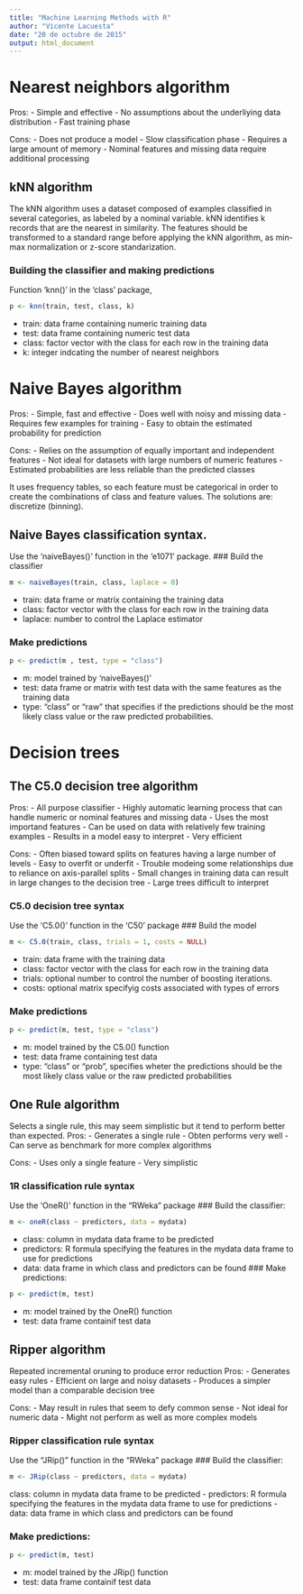 ```yaml
---
title: "Machine Learning Methods with R"
author: "Vicente Lacuesta"
date: "20 de octubre de 2015"
output: html_document
---
```

# Nearest neighbors algorithm
Pros:
- Simple and effective
- No assumptions about the underliying data distribution
- Fast training phase

Cons:
- Does not produce a model
- Slow classification phase
- Requires a large amount of memory
- Nominal features and missing data require additional processing

## kNN algorithm
The kNN algorithm uses a dataset composed of examples classified
in several categories, as labeled by a nominal variable. kNN identifies k
records that are the nearest in similarity.
The features should be transformed to a standard range before applying the kNN algorithm, as min-max normalization or z-score standarization.

### Building the classifier and making predictions
Function 'knn()' in the 'class' package,
```r
p <- knn(train, test, class, k)
```
- train: data frame containing numeric training data
- test: data frame containing numeric test data
- class: factor vector with the class for each row in the training data
- k: integer indcating the number of nearest neighbors


# Naive Bayes algorithm
Pros:
- Simple, fast and effective
- Does well with noisy and missing data
- Requires few examples for training
- Easy to obtain the estimated probability for prediction

Cons:
- Relies on the assumption of equally important and independent features
- Not ideal for datasets with large numbers of numeric features
- Estimated probabilities are less reliable than the predicted classes

It uses frequency tables, so each feature must be categorical in order to create the combinations of class and feature values. The solutions are: discretize (binning).

## Naive Bayes classification syntax.
Use the 'naiveBayes()' function in the 'e1071' package.
### Build the classifier
```r
m <- naiveBayes(train, class, laplace = 0)
```
- train: data frame or matrix containing the training data
- class: factor vector with the class for each row in the training data
- laplace: number to control the Laplace estimator

### Make predictions
```r
p <- predict(m , test, type = "class")
```
- m: model trained by 'naiveBayes()'
- test: data frame or matrix with test data with the same features as the training data
- type: "class" or "raw" that specifies if the predictions should be the most likely class value or the raw predicted probabilities.

# Decision trees
## The C5.0 decision tree algorithm
Pros:
- All purpose classifier
- Highly automatic learning process that can handle numeric or nominal features and missing data
- Uses the most importand features
- Can be used on data with relatively few training examples
- Results in a model easy to interpret
- Very efficient

Cons:
- Often biased toward splits on features having a large number of levels
- Easy to overfit or underfit
- Trouble modeing some relationships due to reliance on axis-parallel splits
- Small changes in training data can result in large changes to the decision tree
- Large trees difficult to interpret

### C5.0 decision tree syntax
Use the 'C5.0()' function in the 'C50' package
### Build the model
```r
m <- C5.0(train, class, trials = 1, costs = NULL)
```
- train: data frame with the training data
- class: factor vector with the class for each row in the training data
- trials: optional number to control the number of boosting iterations.
- costs: optional matrix specifyig costs associated with types of errors

### Make predictions
```r
p <- predict(m, test, type = "class")
```
- m: model trained by the C5.0() function
- test: data frame containing test data
- type: "class" or "prob", specifies wheter the predictions should be the most likely class value or the raw predicted probabilities


## One Rule algorithm
Selects a single rule, this may seem simplistic but it tend to perform better than expected.
Pros:
- Generates a single rule
- Obten performs very well
- Can serve as benchmark for more complex algorithms

Cons:
- Uses only a single feature
- Very simplistic

### 1R classification rule syntax
Use the 'OneR()' function in the "RWeka" package
### Build the classifier:
```r
m <- oneR(class ~ predictors, data = mydata)
```
- class: column in mydata data frame to be predicted
- predictors: R formula specifying the features in the mydata data frame to use for predictions
- data: data frame in which class and predictors can be found
### Make predictions:
```r
p <- predict(m, test)
```
- m: model trained by the OneR() function
- test: data frame containif test data


## Ripper algorithm
Repeated incremental oruning to produce error reduction
Pros:
- Generates easy rules
- Efficient on large and noisy datasets
- Produces a simpler model than a comparable decision tree

Cons:
- May result in rules that seem to defy common sense
- Not ideal for numeric data
- Might not perform as well as more complex models

### Ripper classification rule syntax
Use the "JRip()" function in the "RWeka" package
### Build the classifier:
```r
m <- JRip(class ~ predictors, data = mydata)
```
 class: column in mydata data frame to be predicted
- predictors: R formula specifying the features in the mydata data frame to use for predictions
- data: data frame in which class and predictors can be found

### Make predictions:
```r
p <- predict(m, test)
```
- m: model trained by the JRip() function
- test: data frame containif test data

